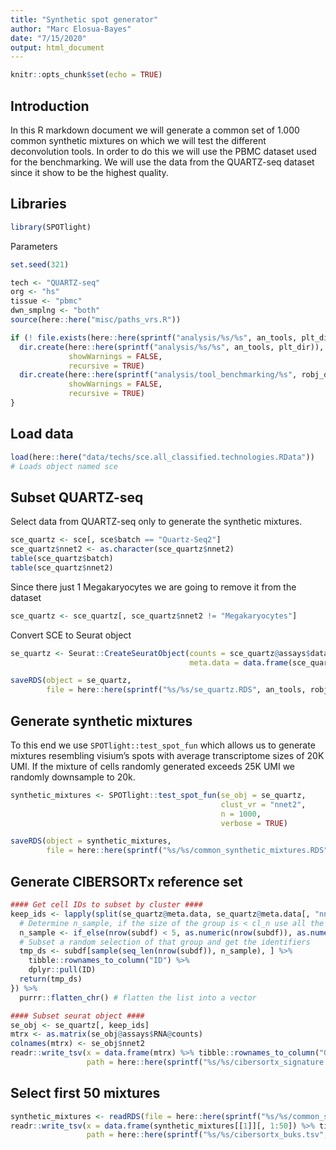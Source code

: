 ```yaml
---
title: "Synthetic spot generator"
author: "Marc Elosua-Bayes"
date: "7/15/2020"
output: html_document
---
```


```r
knitr::opts_chunk$set(echo = TRUE)
```

## Introduction
In this R markdown document we will generate a common set of 1.000 common synthetic mixtures on which we will test the different deconvolution tools. In order to do this we will use the PBMC dataset used for the benchmarking. We will use the data from the QUARTZ-seq dataset since it show to be the highest quality.

## Libraries
```r
library(SPOTlight)
```

Parameters
```r
set.seed(321)

tech <- "QUARTZ-seq"
org <- "hs"
tissue <- "pbmc"
dwn_smplng <- "both"
source(here::here("misc/paths_vrs.R"))

if (! file.exists(here::here(sprintf("analysis/%s/%s", an_tools, plt_dir)))) {
  dir.create(here::here(sprintf("analysis/%s/%s", an_tools, plt_dir)),
             showWarnings = FALSE,
             recursive = TRUE)
  dir.create(here::here(sprintf("analysis/tool_benchmarking/%s", robj_dir)),
             showWarnings = FALSE,
             recursive = TRUE)
}
```

## Load data
```r
load(here::here("data/techs/sce.all_classified.technologies.RData"))
# Loads object named sce
```

## Subset QUARTZ-seq
Select data from QUARTZ-seq only to generate the synthetic mixtures.
```r
sce_quartz <- sce[, sce$batch == "Quartz-Seq2"]
sce_quartz$nnet2 <- as.character(sce_quartz$nnet2)
table(sce_quartz$batch)
table(sce_quartz$nnet2)
```

Since there just 1 Megakaryocytes we are going to remove it from the dataset
```r
sce_quartz <- sce_quartz[, sce_quartz$nnet2 != "Megakaryocytes"]
```

Convert SCE to Seurat object
```r
se_quartz <- Seurat::CreateSeuratObject(counts = sce_quartz@assays$data$counts,
                                        meta.data = data.frame(sce_quartz@colData))

saveRDS(object = se_quartz,
        file = here::here(sprintf("%s/%s/se_quartz.RDS", an_tools, robj_dir)))
```

## Generate synthetic mixtures
To this end we use `SPOTlight::test_spot_fun` which allows us to generate mixtures resembling visium's spots with average transcriptome sizes of 20K UMI. If the mixture of cells randomly generated exceeds 25K UMI we randomly downsample to 20k.
```r
synthetic_mixtures <- SPOTlight::test_spot_fun(se_obj = se_quartz,
                                               clust_vr = "nnet2",
                                               n = 1000,
                                               verbose = TRUE)

saveRDS(object = synthetic_mixtures,
        file = here::here(sprintf("%s/%s/common_synthetic_mixtures.RDS", an_tools, robj_dir)))
```

## Generate CIBERSORTx reference set
```r
#### Get cell IDs to subset by cluster ####
keep_ids <- lapply(split(se_quartz@meta.data, se_quartz@meta.data[, "nnet2"]), function(subdf) {
  # Determine n_sample, if the size of the group is < cl_n use all the group, if not just use cl_n
  n_sample <- if_else(nrow(subdf) < 5, as.numeric(nrow(subdf)), as.numeric(5))
  # Subset a random selection of that group and get the identifiers
  tmp_ds <- subdf[sample(seq_len(nrow(subdf)), n_sample), ] %>%
    tibble::rownames_to_column("ID") %>%
    dplyr::pull(ID)
  return(tmp_ds)
}) %>%
  purrr::flatten_chr() # flatten the list into a vector

#### Subset seurat object ####
se_obj <- se_quartz[, keep_ids]
mtrx <- as.matrix(se_obj@assays$RNA@counts)
colnames(mtrx) <- se_obj$nnet2
readr::write_tsv(x = data.frame(mtrx) %>% tibble::rownames_to_column("Gene"),
                 path = here::here(sprintf("%s/%s/cibersortx_signature.tsv", an_tools, robj_dir)))
```

## Select first 50 mixtures
```r
synthetic_mixtures <- readRDS(file = here::here(sprintf("%s/%s/common_synthetic_mixtures.RDS", an_tools, robj_dir)))
readr::write_tsv(x = data.frame(synthetic_mixtures[[1]][, 1:50]) %>% tibble::rownames_to_column("Gene"),
                 path = here::here(sprintf("%s/%s/cibersortx_buks.tsv", an_tools, robj_dir)))
```

